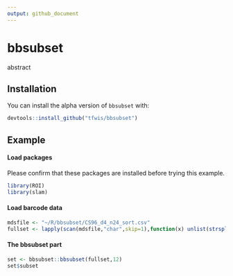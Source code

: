 ```yaml
---
output: github_document
---
```


# bbsubset

abstract

## Installation

You can install the alpha version of `bbsubset` with:

```r
devtools::install_github("tfwis/bbsubset")
```

## Example

#### Load packages

Please confirm that these packages are installed before trying this
example.

``` r
library(ROI)
library(slam)
```

#### Load barcode data

```r
mdsfile <- "~/R/bbsubset/CS96_d4_n24_sort.csv"
fullset <- lapply(scan(mdsfile,"char",skip=1),function(x) unlist(strsplit(x,','))[-1])[[1]]
```


#### The bbsubset part

```r
set <- bbsubset::bbsubset(fullset,12)
set$subset
```
